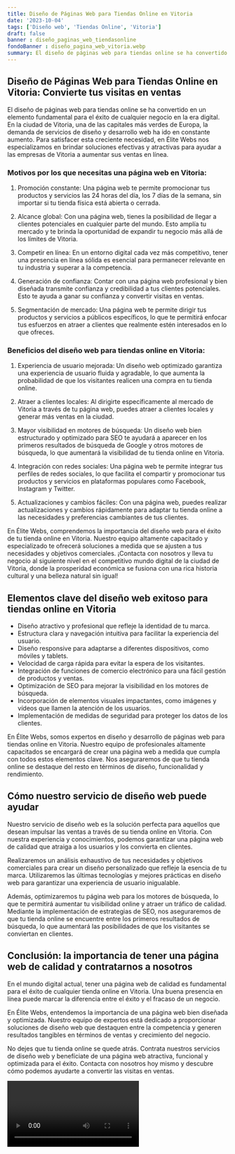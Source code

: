 ```yaml
---
title: Diseño de Páginas Web para Tiendas Online en Vitoria
date: '2023-10-04'
tags: ['Diseño web', 'Tiendas Online', 'Vitoria']
draft: false
banner : diseño_paginas_web_tiendasonline
fondoBanner : diseño_pagina_web_vitoria.webp
summary: El diseño de páginas web para tiendas online se ha convertido en un elemento fundamental para el éxito de cualquier negocio en la era digital. En la ciudad de Vitoria, una de las capitales más verdes de Europa, la demanda de servicios de diseño y desarrollo web ha ido en constante aumento. Para satisfacer esta creciente necesidad, en Élite Webs nos especializamos en brindar soluciones efectivas y atractivas para ayudar a las empresas de Vitoria a aumentar sus ventas en línea.
---
```


## Diseño de Páginas Web para Tiendas Online en Vitoria: Convierte tus visitas en ventas

El diseño de páginas web para tiendas online se ha convertido en un elemento fundamental para el éxito de cualquier negocio en la era digital. En la ciudad de Vitoria, una de las capitales más verdes de Europa, la demanda de servicios de diseño y desarrollo web ha ido en constante aumento. Para satisfacer esta creciente necesidad, en Élite Webs nos especializamos en brindar soluciones efectivas y atractivas para ayudar a las empresas de Vitoria a aumentar sus ventas en línea.

### Motivos por los que necesitas una página web en Vitoria:

1. Promoción constante: Una página web te permite promocionar tus productos y servicios las 24 horas del día, los 7 días de la semana, sin importar si tu tienda física está abierta o cerrada.

2. Alcance global: Con una página web, tienes la posibilidad de llegar a clientes potenciales en cualquier parte del mundo. Esto amplía tu mercado y te brinda la oportunidad de expandir tu negocio más allá de los límites de Vitoria.

3. Competir en línea: En un entorno digital cada vez más competitivo, tener una presencia en línea sólida es esencial para permanecer relevante en tu industria y superar a la competencia.

4. Generación de confianza: Contar con una página web profesional y bien diseñada transmite confianza y credibilidad a tus clientes potenciales. Esto te ayuda a ganar su confianza y convertir visitas en ventas.

5. Segmentación de mercado: Una página web te permite dirigir tus productos y servicios a públicos específicos, lo que te permitirá enfocar tus esfuerzos en atraer a clientes que realmente estén interesados en lo que ofreces.

### Beneficios del diseño web para tiendas online en Vitoria:

1. Experiencia de usuario mejorada: Un diseño web optimizado garantiza una experiencia de usuario fluida y agradable, lo que aumenta la probabilidad de que los visitantes realicen una compra en tu tienda online.

2. Atraer a clientes locales: Al dirigirte específicamente al mercado de Vitoria a través de tu página web, puedes atraer a clientes locales y generar más ventas en la ciudad.

3. Mayor visibilidad en motores de búsqueda: Un diseño web bien estructurado y optimizado para SEO te ayudará a aparecer en los primeros resultados de búsqueda de Google y otros motores de búsqueda, lo que aumentará la visibilidad de tu tienda online en Vitoria.

4. Integración con redes sociales: Una página web te permite integrar tus perfiles de redes sociales, lo que facilita el compartir y promocionar tus productos y servicios en plataformas populares como Facebook, Instagram y Twitter.

5. Actualizaciones y cambios fáciles: Con una página web, puedes realizar actualizaciones y cambios rápidamente para adaptar tu tienda online a las necesidades y preferencias cambiantes de tus clientes.

En Élite Webs, comprendemos la importancia del diseño web para el éxito de tu tienda online en Vitoria. Nuestro equipo altamente capacitado y especializado te ofrecerá soluciones a medida que se ajusten a tus necesidades y objetivos comerciales. ¡Contacta con nosotros y lleva tu negocio al siguiente nivel en el competitivo mundo digital de la ciudad de Vitoria, donde la prosperidad económica se fusiona con una rica historia cultural y una belleza natural sin igual!

<GifSeo />

<Cta />

## Elementos clave del diseño web exitoso para tiendas online en Vitoria

- Diseño atractivo y profesional que refleje la identidad de tu marca.
- Estructura clara y navegación intuitiva para facilitar la experiencia del usuario.
- Diseño responsive para adaptarse a diferentes dispositivos, como móviles y tablets.
- Velocidad de carga rápida para evitar la espera de los visitantes.
- Integración de funciones de comercio electrónico para una fácil gestión de productos y ventas.
- Optimización de SEO para mejorar la visibilidad en los motores de búsqueda.
- Incorporación de elementos visuales impactantes, como imágenes y vídeos que llamen la atención de los usuarios.
- Implementación de medidas de seguridad para proteger los datos de los clientes.

En Élite Webs, somos expertos en diseño y desarrollo de páginas web para tiendas online en Vitoria. Nuestro equipo de profesionales altamente capacitados se encargará de crear una página web a medida que cumpla con todos estos elementos clave. Nos aseguraremos de que tu tienda online se destaque del resto en términos de diseño, funcionalidad y rendimiento.

## Cómo nuestro servicio de diseño web puede ayudar

Nuestro servicio de diseño web es la solución perfecta para aquellos que desean impulsar las ventas a través de su tienda online en Vitoria. Con nuestra experiencia y conocimientos, podemos garantizar una página web de calidad que atraiga a los usuarios y los convierta en clientes.

Realizaremos un análisis exhaustivo de tus necesidades y objetivos comerciales para crear un diseño personalizado que refleje la esencia de tu marca. Utilizaremos las últimas tecnologías y mejores prácticas en diseño web para garantizar una experiencia de usuario inigualable.

Además, optimizaremos tu página web para los motores de búsqueda, lo que te permitirá aumentar tu visibilidad online y atraer un tráfico de calidad. Mediante la implementación de estrategias de SEO, nos aseguraremos de que tu tienda online se encuentre entre los primeros resultados de búsqueda, lo que aumentará las posibilidades de que los visitantes se conviertan en clientes.

## Conclusión: la importancia de tener una página web de calidad y contratarnos a nosotros

En el mundo digital actual, tener una página web de calidad es fundamental para el éxito de cualquier tienda online en Vitoria. Una buena presencia en línea puede marcar la diferencia entre el éxito y el fracaso de un negocio.

En Élite Webs, entendemos la importancia de una página web bien diseñada y optimizada. Nuestro equipo de expertos está dedicado a proporcionar soluciones de diseño web que destaquen entre la competencia y generen resultados tangibles en términos de ventas y crecimiento del negocio.

No dejes que tu tienda online se quede atrás. Contrata nuestros servicios de diseño web y benefíciate de una página web atractiva, funcional y optimizada para el éxito. Contacta con nosotros hoy mismo y descubre cómo podemos ayudarte a convertir las visitas en ventas.

<Video />

<CtaBot job='Tiendas Online' city='Vitoria'/>

<Gmaps query='Vitoria+españa+maps' />